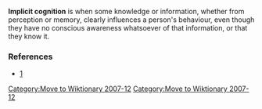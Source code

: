 {{deadend|date=December 2007}}
{{Wikify|date=March 2007}}
[[Category:Move to Wiktionary 2007-12]]
'''Implicit cognition''' is when some knowledge or information, whether from perception or memory, clearly influences a person's behaviour, even though they have no conscious awareness whatsoever of that information, or that they know it.

===References=== 
* [http://www.amyione.com/ic.html]

[[Category:Move to Wiktionary 2007-12]]